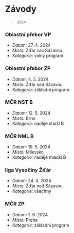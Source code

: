 
# Závody

> `2024`

### Oblastní přebor VP

* *Datum:* 27. 4. 2024
* *Místo:* Žďár nas Sázavou
* *Kategorie:* volný program

### Oblastní přebor ZP

* *Datum:* 4. 5. 2024
* *Místo:* Žďár nad Sázavou
* *Kategorie:* základní program

### MČR NST B

* *Datum:* 12. 5. 2024
* *Místo:* Brno
* *Kategorie:* naděje starší B

### MČR NML B

* *Datum:* 19. 5. 2024
* *Místo:* Milevsko
* *Kategorie:* naděje mladší B

### liga Vysočiny Žďár

* *Datum:* 24. 5. 2024
* *Místo:* Žďár nad Sázavou
* *Kategorie:* všechny

### MČR ZP

* *Datum:* 1. 6. 2024
* *Místo:* Praha
* *Kategorie:* základní program
